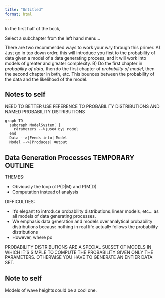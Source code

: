 ```yaml
---
title: "Untitled"
format: html
---
```


In the first half of the book, 

Select a subchapter from the left hand menu...

There are two recommended ways to work your way through this primer.
A) Just go in top down order, this will introduce you first to the probability of data given a model of a data generating process, and it will work into models of greater and greater complexity.
B) Do the first chapter in *probability of data*, then do the first chapter of *probability of model*, then the second chapter in both, etc. This bounces between the probability of the data and the likelihood of the model.

## Notes to self

NEED TO BETTER USE REFERENCE TO PROBABILITY DISTRIBUTIONS AND NAMED PROBABILITY DISTRIBUTIONS

```mermaid
graph TD
  subgraph ModelSystem[ ]
    Parameters -->|Used by| Model
  end
  Data -->|Feeds into| Model
  Model -->|Produces| Output
```


## Data Generation Processes TEMPORARY OUTLINE

THEMES:

- Obviously the loop of P(D|M) and P(M|D)
- Computation instead of analysis

DIFFICULTIES:

- It's elegant to introduce probability distributions, linear models, etc... as all models of data generating processes.
- We emphasis data generation and models over analytical probability distributions because nothing in real life actually follows the probability distributions
- However, where po

PROBABILITY DISTRIBUTIONS ARE A SPECIAL SUBSET OF MODELS IN WHICH IT'S SIMPLE TO COMPUTE THE PROBABILITY GIVEN ONLY THE PARAMETERS. OTHERWISE YOU HAVE TO GENERATE AN ENTIER DATA SET.


## Note to self

Models of wave heights could be a cool one.